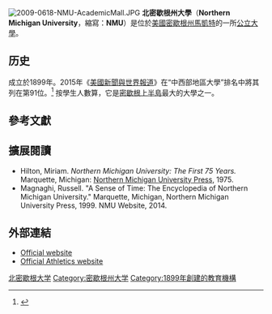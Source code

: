 {{Infobox University
|name          = Northern Michigan University
|image         = [[File:Northern-Michigan-University-Seal.svg|200px]]
|motto         = Fearless Minds
|president     = Fritz Erickson
|established   = 1899
|type          = [[公立大學|公立大學]]
|website       = [http://www.nmu.edu www.nmu.edu]
|faculty       = 457（F/T 328，P/T 129）
|students      = 8,879
|undergrad     = 8,233（2013年秋）
|postgrad      = 646（2013年秋）
|endowment     = $1390萬<ref>{{cite web|title=U.S. and Canadian Institutions Listed by Fiscal Year 2013 Endowment Market Value and Percentage Change in Endowment Market Value from FY 2012 to FY 2013|publisher=National Association of College and University Business Officers|date=January 23, 2014|url=http://www.nacubo.org/Documents/Endowment%20Files/2013NCSEEndowmentMarketValuesRevisedJan232014.pdf|format=PDF|accessdate=February 5, 2014|deadurl=yes|archiveurl=https://web.archive.org/web/20140201190959/http://www.nacubo.org/Documents/Endowment%20Files/2013NCSEEndowmentMarketValuesRevisedJan232014.pdf|archivedate=2014年2月1日}}</ref>
|colors        =森林綠和金色 {{color box|#18453b}}{{color box|#FFD700}}
|city          = [[馬凱特_(密歇根州)|馬凱特]]
|state         = [[密歇根州|密歇根州]]
|country       = [[美國|美國]]
|coor          = {{coord|46.55901|N|87.40525|W|source:placeopedia|display=inline,title|format=dms}}
|campus        = 小城市，{{convert|350|acre|km2|1}}
|athletics     = [[NCAA|NCAA]] Division I（男子曲棍球）<br />NCAA Division II，12支校隊
|nickname      = Wildcats
|mascot        = Wildcat Willy
|logo          = [[Image:NMU_Wordmark.svg|200px]]

}}

[[File:2009-0618-NMU-AcademicMall.JPG|thumb]]
'''北密歇根州大學'''（'''Northern Michigan University'''，縮寫：'''NMU'''）是位於[[美國|美國]][[密歇根州|密歇根州]][[馬凱特_(密歇根州)|馬凱特]]的一所[[公立大學|公立大學]]。

==历史==
成立於1899年。2015年《[[美國新聞與世界報道|美國新聞與世界報道]]》在“中西部地區大學”排名中將其列在第91位。<ref>{{cite web|title=Northern Michigan University|url=http://colleges.usnews.rankingsandreviews.com/best-colleges/northern-michigan-university-2301|publisher=U.S. News and World Report|accessdate=2015-03-08|archive-date=2015-03-17|archive-url=https://web.archive.org/web/20150317170925/http://colleges.usnews.rankingsandreviews.com/best-colleges/northern-michigan-university-2301|dead-url=no}}</ref> 按學生人數算，它是[[密歇根上半島|密歇根上半島]]最大的大學之一。

==參考文獻==
{{reflist|colwidth=30em}}

==擴展閱讀==
*Hilton, Miriam. ''Northern Michigan University: The First 75 Years.'' Marquette, Michigan: [[Northern_Michigan_University_Press|Northern Michigan University Press]], 1975. 
*Magnaghi, Russell. "A Sense of Time: The Encyclopedia of Northern Michigan University." Marquette, Michigan, Northern Michigan University Press, 1999. NMU Website, 2014.

==外部連結==
*[http://www.nmu.edu Official website]{{Wayback|url=http://www.nmu.edu/ |date=20200926104409 }}
*[http://www.nmuwildcats.com/ Official Athletics website]{{Wayback|url=http://www.nmuwildcats.com/ |date=20050205165901 }}

{{密歇根州的學院和大學}}
[[Category:北密歇根大学|]]
[[Category:密歇根州大学|Category:密歇根州大学]]
[[Category:1899年創建的教育機構|Category:1899年創建的教育機構]]